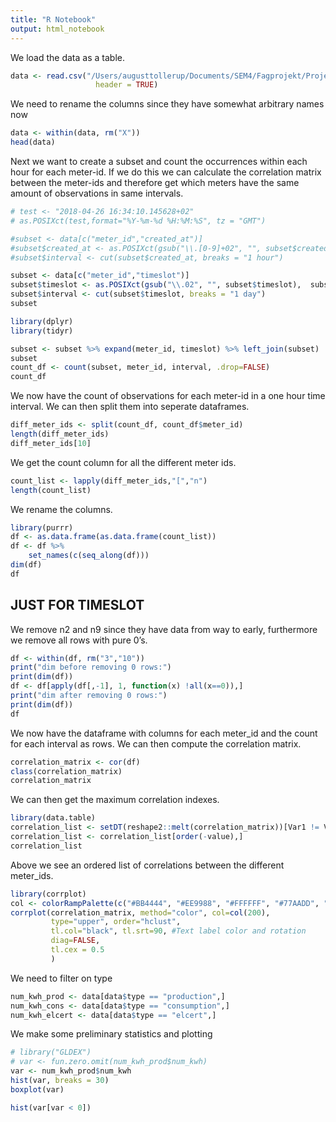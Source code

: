 ```yaml
---
title: "R Notebook"
output: html_notebook
---
```


We load the data as a table.

```r
data <- read.csv("/Users/augusttollerup/Documents/SEM4/Fagprojekt/Project-Work---Bsc.-AIDS/Data/merged_meter_ids.csv", sep = ";",
                   header = TRUE)
```

We need to rename the columns since they have somewhat arbitrary names now
```r
data <- within(data, rm("X"))
head(data)
```


Next we want to create a subset and count the occurrences within each hour for each
meter-id. If we do this we can calculate the correlation matrix between the 
meter-ids and therefore get which meters have the same amount of observations in
same intervals.


```r

# test <- "2018-04-26 16:34:10.145628+02"
# as.POSIXct(test,format="%Y-%m-%d %H:%M:%S", tz = "GMT")

#subset <- data[c("meter_id","created_at")]
#subset$created_at <- as.POSIXct(gsub("\\.[0-9]+02", "", subset$created_at),  #subset$created_at, format="%Y-%m-%d %H:%M:%S", tz = "GMT")
#subset$interval <- cut(subset$created_at, breaks = "1 hour")

subset <- data[c("meter_id","timeslot")]
subset$timeslot <- as.POSIXct(gsub("\\.02", "", subset$timeslot),  subset$timeslot, format="%Y-%m-%d %H:%M:%S", tz = "GMT")
subset$interval <- cut(subset$timeslot, breaks = "1 day")
subset

```

```r
library(dplyr)
library(tidyr)

subset <- subset %>% expand(meter_id, timeslot) %>% left_join(subset)
subset
count_df <- count(subset, meter_id, interval, .drop=FALSE)
count_df
```


We now have the count of observations for each meter-id in a one hour time interval.
We can then split them into seperate dataframes.


```r
diff_meter_ids <- split(count_df, count_df$meter_id)
length(diff_meter_ids)
diff_meter_ids[10]
```

We get the count column for all the different meter ids.

```r
count_list <- lapply(diff_meter_ids,"[","n")
length(count_list)
```

We rename the columns.

```r
library(purrr)
df <- as.data.frame(as.data.frame(count_list))
df <- df %>% 
    set_names(c(seq_along(df)))
dim(df)
df
```

## JUST FOR TIMESLOT ##
We remove n2 and n9 since they have data from way to early, furthermore we remove
all rows with pure 0's.
```r
df <- within(df, rm("3","10"))
print("dim before removing 0 rows:")
print(dim(df))
df <- df[apply(df[,-1], 1, function(x) !all(x==0)),]
print("dim after removing 0 rows:")
print(dim(df))
df
```



We now have the dataframe with columns for each meter_id and the count for each
interval as rows.
We can then compute the correlation matrix.

```r
correlation_matrix <- cor(df)
class(correlation_matrix)
correlation_matrix
```

We can then get the maximum correlation indexes. 

```r
library(data.table)
correlation_list <- setDT(reshape2::melt(correlation_matrix))[Var1 != Var2, .SD[which.max(value)], keyby=Var1]
correlation_list <- correlation_list[order(-value),]
correlation_list
```
Above we see an ordered list of correlations between the different meter_ids.

```r
library(corrplot)
col <- colorRampPalette(c("#BB4444", "#EE9988", "#FFFFFF", "#77AADD", "#4477AA"))
corrplot(correlation_matrix, method="color", col=col(200),  
         type="upper", order="hclust",
         tl.col="black", tl.srt=90, #Text label color and rotation
         diag=FALSE,
         tl.cex = 0.5
         )
```



We need to filter on type
```r
num_kwh_prod <- data[data$type == "production",]
num_kwh_cons <- data[data$type == "consumption",]
num_kwh_elcert <- data[data$type == "elcert",]
```

We make some preliminary statistics and plotting
```r
# library("GLDEX")
# var <- fun.zero.omit(num_kwh_prod$num_kwh)
var <- num_kwh_prod$num_kwh
hist(var, breaks = 30)
boxplot(var)


```
```r
hist(var[var < 0])
```



